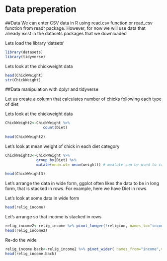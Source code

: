 # Data preperation {#intro}


##Data
We can enter CSV data in R using read.csv function or read_csv function from readr package. However, for now we will use data that already exist in the datasets packages that we downloaded

Lets load the library 'datsets'
```r
library(datasets)
library(tidyverse)


```


Lets look at the chickweight data 

```r
head(ChickWeight)
str(ChickWeight)
```

##Data manipulation with dplyr and tidyverse

Let us create a column that calculates number of chicks following each type of diet

Lets look at the chickweight data 

```r
ChickWeight2<-ChickWeight %>% 
                 count(Diet)
   
head(ChickWeight2)
```

Let's look at mean weight of chick in each diet category

```r
ChickWeight3<-ChickWeight %>% 
              group_by(Diet) %>% 
              mutate(mean.wt= mean(weight)) # muatate can be used to create new columns
   
head(ChickWeight3)
```
Let's arrange the data in wide form, ggplot often likes the data to be in long form, that is stacked in rows. 
For example, here we have Diet in rows.

Let's look at some data in wide form
```r
head(relig_income)
```
Let's arrange so that income is stacked in rows
```r
relig_income2<-relig_income %>% pivot_longer(!religion, names_to="income",values_to="count")
head(relig_income2)
```
Re-do the wide 
```r
relig_income.back<-relig_income2 %>% pivot_wider( names_from="income",values_from="count")
head(relig_income.back)
```


